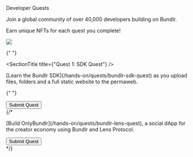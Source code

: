 
<div className="py-20">
<Heading level={1} className="mb-4">Developer Quests</Heading>

<p>Join a global community of over 40,000 developers building on Bundlr.</p>
<p>Earn unique NFTs for each quest you complete!</p>

</div>

<img
	src="https://bundlr.network/new/assets/home/data-donuts.webp"
	className="absolute mt-20 top-10 hidden xl:flex right-10 w-[300px]"
/>

<div className="mt-10 border p-10 rounded-2xl border-white/20">

{" "}

<SectionTitle title={"Quest 1: SDK Quest"} />
<p className="mt-4">
	[Learn the Bundlr SDK](/hands-on/quests/bundlr-sdk-quest) as you upload files, folders
	and a full static website to the permaweb.
</p>

{" "}

<div className="flex flex-row gap-4 mt-10">
	<Button props="https://forms.gle/VUv81Sbx6a1nPvNRA">Submit Quest</Button>
</div>
</div>
{/* 
<div className="mt-10 border p-10 rounded-2xl border-white/20">
<SectionTitle title={"Quest 2: Lens Quest"} />
<p className="mt-4">
    [Build OnlyBundlr](/hands-on/quests/bundlr-lens-quest), a social dApp for the creator economy using Bundlr and Lens Protocol.
</p>

<div className="flex flex-row gap-4 mt-10">
  <Button props="https://forms.gle/BHP2UgmDqw1hPDZy5">Submit Quest</Button>
</div>
</div> */}
